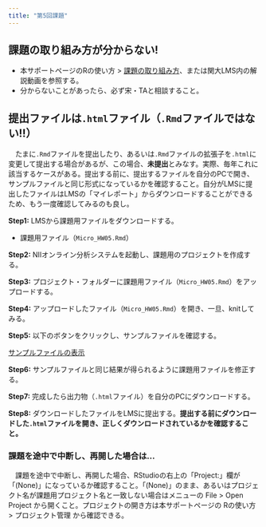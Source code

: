 ```yaml
---
title: "第5回課題"
---
```


:::{.callout-important}
## 課題の取り組み方が分からない!

* 本サポートページのRの使い方 > [課題の取り組み方](../intro/homework.qmd)、または関大LMS内の解説動画を参照する。
* 分からないことがあったら、必ず宋・TAと相談すること。
:::


:::{.callout-important}
## 提出ファイルは`.html`ファイル（`.Rmd`ファイルではない!!）

　たまに`.Rmd`ファイルを提出したり、あるいは`.Rmd`ファイルの拡張子を`.html`に変更して提出する場合があるが、この場合、**未提出**とみなす。実際、毎年これに該当するケースがある。提出する前に、提出するファイルを自分のPCで開き、サンプルファイルと同じ形式になっているかを確認すること。自分がLMSに提出したファイルはLMSの「マイレポート」からダウンロードすることができるため、もう一度確認してみるのも良し。
:::

**Step1:** LMSから課題用ファイルをダウンロードする。

* 課題用ファイル（`Micro_HW05.Rmd`）

**Step2:** NIIオンライン分析システムを起動し、課題用のプロジェクトを作成する。

**Step3:** プロジェクト・フォルダーに課題用ファイル（`Micro_HW05.Rmd`）をアップロードする。

**Step4:** アップロードしたファイル（`Micro_HW05.Rmd`）を開き、一旦、knitしてみる。

**Step5:** 以下のボタンをクリックし、サンプルファイルを確認する。

<a href="Data/MicroAnalysis_HW05.html" class="btn btn-primary btn-sm" target="_blank" role="button"><i class="bi bi-window"></i> サンプルファイルの表示</a>

**Step6:** サンプルファイルと同じ結果が得られるように課題用ファイルを修正する。

**Step7:** 完成したら出力物（`.html`ファイル）を自分のPCにダウンロードする。

**Step8:** ダウンロードしたファイルをLMSに提出する。**提出する前にダウンロードした`.html`ファイルを開き、正しくダウンロードされているかを確認すること。**

:::{.callout-important}
### 課題を途中で中断し、再開した場合は...

　課題を途中で中断し、再開した場合、RStudioの右上の「Project:」欄が「(None)」になっているか確認すること。「(None)」のまま、あるいはプロジェクト名が課題用プロジェクト名と一致しない場合はメニューの File > Open Project から開くこと。プロジェクトの開き方は本サポートページの Rの使い方 > プロジェクト管理 から確認できる。
:::
